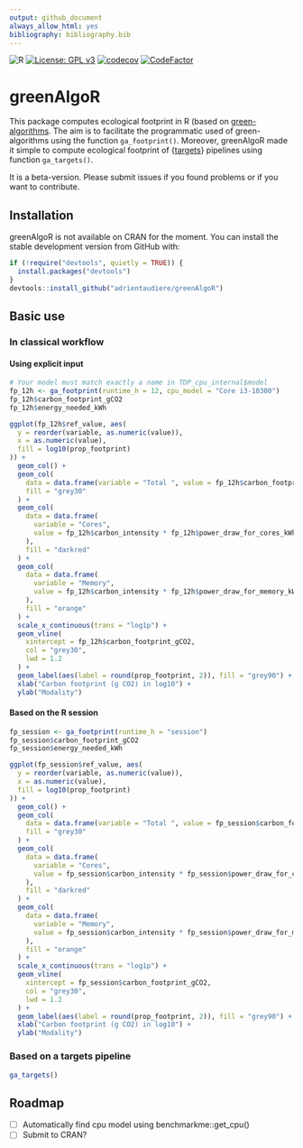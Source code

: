 ```yaml
---
output: github_document
always_allow_html: yes
bibliography: bibliography.bib
---
```


<!-- README.md is generated from README.Rmd. Please edit that file -->
<!-- devtools::build_readme() -->

![R](https://img.shields.io/badge/r-%23276DC3.svg?style=for-the-badge&logo=r&logoColor=white)
[![License: GPL v3](https://img.shields.io/badge/License-GPL%20v3-blue.svg)](https://www.gnu.org/licenses/gpl-3.0)
[![codecov](https://codecov.io/gh/adrientaudiere/MiscMetabar/graph/badge.svg?token=NXFRSIKYC0)](https://app.codecov.io/gh/adrientaudiere/MiscMetabar)
[![CodeFactor](https://www.codefactor.io/repository/github/adrientaudiere/miscmetabar/badge/master)](https://www.codefactor.io/repository/github/adrientaudiere/miscmetabar/overview/master)


# greenAlgoR

This package computes ecological footprint in R (based on [green-algorithms](https://calculator.green-algorithms.org/, @lannelongue_green_2021). The aim is to facilitate the programmatic used of green-algorithms using the function `ga_footprint()`. Moreover, greenAlgoR made it simple to compute ecological footprint of {[targets](https://github.com/ropensci/targets)} pipelines using function `ga_targets()`.
  
It is a beta-version. Please submit issues if you found problems or if you want to contribute.

## Installation

greenAlgoR is not available on CRAN for the moment. You can install the stable development version from GitHub with:

```r
if (!require("devtools", quietly = TRUE)) {
  install.packages("devtools")
}
devtools::install_github("adrientaudiere/greenAlgoR")
```

## Basic use

### In classical workflow

#### Using explicit input


```r
# Your model must match exactly a name in TDP_cpu_internal$model
fp_12h <- ga_footprint(runtime_h = 12, cpu_model = "Core i3-10300")
fp_12h$carbon_footprint_gCO2
fp_12h$energy_needed_kWh
```

```r
ggplot(fp_12h$ref_value, aes(
  y = reorder(variable, as.numeric(value)),
  x = as.numeric(value),
  fill = log10(prop_footprint)
)) +
  geom_col() +
  geom_col(
    data = data.frame(variable = "Total ", value = fp_12h$carbon_footprint_gCO2),
    fill = "grey30"
  ) +
  geom_col(
    data = data.frame(
      variable = "Cores",
      value = fp_12h$carbon_intensity * fp_12h$power_draw_for_cores_kWh
    ),
    fill = "darkred"
  ) +
  geom_col(
    data = data.frame(
      variable = "Memory",
      value = fp_12h$carbon_intensity * fp_12h$power_draw_for_memory_kWh
    ),
    fill = "orange"
  ) +
  scale_x_continuous(trans = "log1p") +
  geom_vline(
    xintercept = fp_12h$carbon_footprint_gCO2,
    col = "grey30",
    lwd = 1.2
  ) +
  geom_label(aes(label = round(prop_footprint, 2)), fill = "grey90") +
  xlab("Carbon footprint (g CO2) in log10") +
  ylab("Modality")
```

#### Based on the R session

```r
fp_session <- ga_footprint(runtime_h = "session")
fp_session$carbon_footprint_gCO2
fp_session$energy_needed_kWh
```

```r
ggplot(fp_session$ref_value, aes(
  y = reorder(variable, as.numeric(value)),
  x = as.numeric(value),
  fill = log10(prop_footprint)
)) +
  geom_col() +
  geom_col(
    data = data.frame(variable = "Total ", value = fp_session$carbon_footprint_gCO2),
    fill = "grey30"
  ) +
  geom_col(
    data = data.frame(
      variable = "Cores",
      value = fp_session$carbon_intensity * fp_session$power_draw_for_cores_kWh
    ),
    fill = "darkred"
  ) +
  geom_col(
    data = data.frame(
      variable = "Memory",
      value = fp_session$carbon_intensity * fp_session$power_draw_for_memory_kWh
    ),
    fill = "orange"
  ) +
  scale_x_continuous(trans = "log1p") +
  geom_vline(
    xintercept = fp_session$carbon_footprint_gCO2,
    col = "grey30",
    lwd = 1.2
  ) +
  geom_label(aes(label = round(prop_footprint, 2)), fill = "grey90") +
  xlab("Carbon footprint (g CO2) in log10") +
  ylab("Modality")
```

### Based on a targets pipeline

```r
ga_targets()
```

## Roadmap

- [ ] Automatically find cpu model using benchmarkme::get_cpu()
- [ ] Submit to CRAN?
